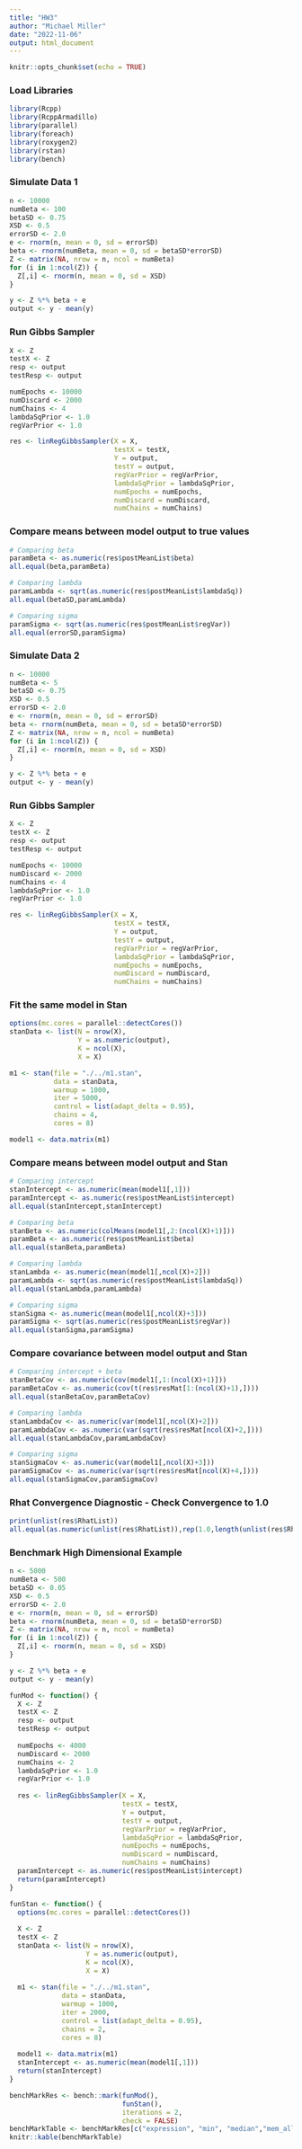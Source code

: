 ---
title: "HW3"
author: "Michael Miller"
date: "2022-11-06"
output: html_document
---

```{r setup, include=FALSE}
knitr::opts_chunk$set(echo = TRUE)
```

### Load Libraries

```{r}
library(Rcpp)
library(RcppArmadillo)
library(parallel)
library(foreach)
library(roxygen2)
library(rstan)
library(bench)
```


### Simulate Data 1

```{r}
n <- 10000
numBeta <- 100
betaSD <- 0.75
XSD <- 0.5
errorSD <- 2.0
e <- rnorm(n, mean = 0, sd = errorSD)
beta <- rnorm(numBeta, mean = 0, sd = betaSD*errorSD)
Z <- matrix(NA, nrow = n, ncol = numBeta)
for (i in 1:ncol(Z)) {
  Z[,i] <- rnorm(n, mean = 0, sd = XSD)
}

y <- Z %*% beta + e
output <- y - mean(y)
```

### Run Gibbs Sampler

```{r}
X <- Z
testX <- Z
resp <- output
testResp <- output

numEpochs <- 10000
numDiscard <- 2000
numChains <- 4
lambdaSqPrior <- 1.0
regVarPrior <- 1.0

res <- linRegGibbsSampler(X = X,
                          testX = testX,
                          Y = output,
                          testY = output,
                          regVarPrior = regVarPrior,
                          lambdaSqPrior = lambdaSqPrior,
                          numEpochs = numEpochs,
                          numDiscard = numDiscard,
                          numChains = numChains)
```

### Compare means between model output to true values

```{r}
# Comparing beta
paramBeta <- as.numeric(res$postMeanList$beta)
all.equal(beta,paramBeta)

# Comparing lambda
paramLambda <- sqrt(as.numeric(res$postMeanList$lambdaSq))
all.equal(betaSD,paramLambda)

# Comparing sigma
paramSigma <- sqrt(as.numeric(res$postMeanList$regVar))
all.equal(errorSD,paramSigma)
```

### Simulate Data 2

```{r}
n <- 10000
numBeta <- 5
betaSD <- 0.75
XSD <- 0.5
errorSD <- 2.0
e <- rnorm(n, mean = 0, sd = errorSD)
beta <- rnorm(numBeta, mean = 0, sd = betaSD*errorSD)
Z <- matrix(NA, nrow = n, ncol = numBeta)
for (i in 1:ncol(Z)) {
  Z[,i] <- rnorm(n, mean = 0, sd = XSD)
}

y <- Z %*% beta + e
output <- y - mean(y)
```

### Run Gibbs Sampler

```{r}
X <- Z
testX <- Z
resp <- output
testResp <- output

numEpochs <- 10000
numDiscard <- 2000
numChains <- 4
lambdaSqPrior <- 1.0
regVarPrior <- 1.0

res <- linRegGibbsSampler(X = X,
                          testX = testX,
                          Y = output,
                          testY = output,
                          regVarPrior = regVarPrior,
                          lambdaSqPrior = lambdaSqPrior,
                          numEpochs = numEpochs,
                          numDiscard = numDiscard,
                          numChains = numChains)
```

### Fit the same model in Stan

```{r}
options(mc.cores = parallel::detectCores())
stanData <- list(N = nrow(X),
                 Y = as.numeric(output),
                 K = ncol(X),
                 X = X)

m1 <- stan(file = "./../m1.stan",
           data = stanData,
           warmup = 1000, 
           iter = 5000,
           control = list(adapt_delta = 0.95),
           chains = 4, 
           cores = 8)

model1 <- data.matrix(m1)
```

### Compare means between model output and Stan

```{r}
# Comparing intercept
stanIntercept <- as.numeric(mean(model1[,1]))
paramIntercept <- as.numeric(res$postMeanList$intercept)
all.equal(stanIntercept,stanIntercept)

# Comparing beta
stanBeta <- as.numeric(colMeans(model1[,2:(ncol(X)+1)]))
paramBeta <- as.numeric(res$postMeanList$beta)
all.equal(stanBeta,paramBeta)

# Comparing lambda
stanLambda <- as.numeric(mean(model1[,ncol(X)+2]))
paramLambda <- sqrt(as.numeric(res$postMeanList$lambdaSq))
all.equal(stanLambda,paramLambda)

# Comparing sigma
stanSigma <- as.numeric(mean(model1[,ncol(X)+3]))
paramSigma <- sqrt(as.numeric(res$postMeanList$regVar))
all.equal(stanSigma,paramSigma)
```

### Compare covariance between model output and Stan

```{r}
# Comparing intercept + beta
stanBetaCov <- as.numeric(cov(model1[,1:(ncol(X)+1)]))
paramBetaCov <- as.numeric(cov(t(res$resMat[1:(ncol(X)+1),])))
all.equal(stanBetaCov,paramBetaCov)

# Comparing lambda
stanLambdaCov <- as.numeric(var(model1[,ncol(X)+2]))
paramLambdaCov <- as.numeric(var(sqrt(res$resMat[ncol(X)+2,])))
all.equal(stanLambdaCov,paramLambdaCov)

# Comparing sigma
stanSigmaCov <- as.numeric(var(model1[,ncol(X)+3]))
paramSigmaCov <- as.numeric(var(sqrt(res$resMat[ncol(X)+4,])))
all.equal(stanSigmaCov,paramSigmaCov)
```

### Rhat Convergence Diagnostic - Check Convergence to 1.0

```{r}
print(unlist(res$RhatList))
all.equal(as.numeric(unlist(res$RhatList)),rep(1.0,length(unlist(res$RhatList))))
```


### Benchmark High Dimensional Example

```{r}
n <- 5000
numBeta <- 500
betaSD <- 0.05
XSD <- 0.5
errorSD <- 2.0
e <- rnorm(n, mean = 0, sd = errorSD)
beta <- rnorm(numBeta, mean = 0, sd = betaSD*errorSD)
Z <- matrix(NA, nrow = n, ncol = numBeta)
for (i in 1:ncol(Z)) {
  Z[,i] <- rnorm(n, mean = 0, sd = XSD)
}

y <- Z %*% beta + e
output <- y - mean(y)

funMod <- function() {
  X <- Z
  testX <- Z
  resp <- output
  testResp <- output
  
  numEpochs <- 4000
  numDiscard <- 2000
  numChains <- 2
  lambdaSqPrior <- 1.0
  regVarPrior <- 1.0
  
  res <- linRegGibbsSampler(X = X,
                            testX = testX,
                            Y = output,
                            testY = output,
                            regVarPrior = regVarPrior,
                            lambdaSqPrior = lambdaSqPrior,
                            numEpochs = numEpochs,
                            numDiscard = numDiscard,
                            numChains = numChains)
  paramIntercept <- as.numeric(res$postMeanList$intercept)
  return(paramIntercept)
}

funStan <- function() {
  options(mc.cores = parallel::detectCores())
  
  X <- Z
  testX <- Z
  stanData <- list(N = nrow(X),
                   Y = as.numeric(output),
                   K = ncol(X),
                   X = X)
  
  m1 <- stan(file = "./../m1.stan",
             data = stanData,
             warmup = 1000, 
             iter = 2000,
             control = list(adapt_delta = 0.95),
             chains = 2,
             cores = 8)
  
  model1 <- data.matrix(m1)
  stanIntercept <- as.numeric(mean(model1[,1]))
  return(stanIntercept)
}

benchMarkRes <- bench::mark(funMod(),
                            funStan(),
                            iterations = 2,
                            check = FALSE)
benchMarkTable <- benchMarkRes[c("expression", "min", "median","mem_alloc","n_gc")]
knitr::kable(benchMarkTable)
```















